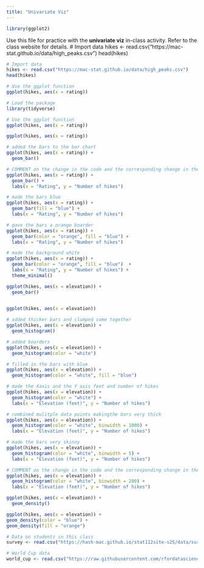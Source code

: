 ```yaml
---
title: "Univariate Viz"
---
```

```r
library(ggplot2)
```

Use this file for practice with the **univariate viz** in-class activity.  Refer to the class website for details.
# Import data
hikes <- read.csv("https://mac-stat.github.io/data/high_peaks.csv")
head(hikes)
```r
# Import data
hikes <- read.csv("https://mac-stat.github.io/data/high_peaks.csv")
head(hikes)

```
```r
# Use the ggplot function
ggplot(hikes, aes(x = rating))
```
```r
# Load the package
library(tidyverse)
```
```r
# Use the ggplot function
ggplot(hikes, aes(x = rating))

```
```r
ggplot(hikes, aes(x = rating))
```
```r
# added the bars to the bar chart
ggplot(hikes, aes(x = rating)) +
  geom_bar()

```
```r
# COMMENT on the change in the code and the corresponding change in the plot
ggplot(hikes, aes(x = rating)) +
  geom_bar() +
  labs(x = "Rating", y = "Number of hikes")
```
```r
# made the bars blue
ggplot(hikes, aes(x = rating)) +
  geom_bar(fill = "blue") +
  labs(x = "Rating", y = "Number of hikes")
```
```r
# gave the bars a orange boarder
ggplot(hikes, aes(x = rating)) +
  geom_bar(color = "orange", fill = "blue") +
  labs(x = "Rating", y = "Number of hikes")
```
```r
# made the background white
ggplot(hikes, aes(x = rating)) +
  geom_bar(color = "orange", fill = "blue")  +
  labs(x = "Rating", y = "Number of hikes") +
  theme_minimal()

```
```r
ggplot(hikes, aes(x = elevation)) +
  geom_bar() 
  
```
```r
ggplot(hikes, aes(x = elevation))
```
```r
# added thicker bars and clumped some together
ggplot(hikes, aes(x = elevation)) +
  geom_histogram()
```
```r
# added boarders 
ggplot(hikes, aes(x = elevation)) +
  geom_histogram(color = "white") 
```

```r
# filled in the bars with blue
ggplot(hikes, aes(x = elevation)) +
  geom_histogram(color = "white", fill = "blue") 
```
```r
# made the Xaxis and the Y axis feet and number of hikes
ggplot(hikes, aes(x = elevation)) +
  geom_histogram(color = "white") +
  labs(x = "Elevation (feet)", y = "Number of hikes")
```
```r
# combined mulitple data points makingthe bars very thick
ggplot(hikes, aes(x = elevation)) +
  geom_histogram(color = "white", binwidth = 1000) +
  labs(x = "Elevation (feet)", y = "Number of hikes")
```
```r
# made the bars very skinny
ggplot(hikes, aes(x = elevation)) +
  geom_histogram(color = "white", binwidth = 5) +
  labs(x = "Elevation (feet)", y = "Number of hikes")
```
```r
# COMMENT on the change in the code and the corresponding change in the plot
ggplot(hikes, aes(x = elevation)) +
  geom_histogram(color = "white", binwidth = 200) +
  labs(x = "Elevation (feet)", y = "Number of hikes")
```
```r
ggplot(hikes, aes(x = elevation)) +
  geom_density()
```

```r
ggplot(hikes, aes(x = elevation)) +
geom_density(color = "blue") +
geom_density(fill = "orange")
```
```r
# Data on students in this class
survey <- read.csv("https://hash-mac.github.io/stat112site-s25/data/survey.csv")

# World Cup data
world_cup <- read.csv("https://raw.githubusercontent.com/rfordatascience/tidytuesday/master/data/2022/2022-11-29/worldcups.csv")


```


